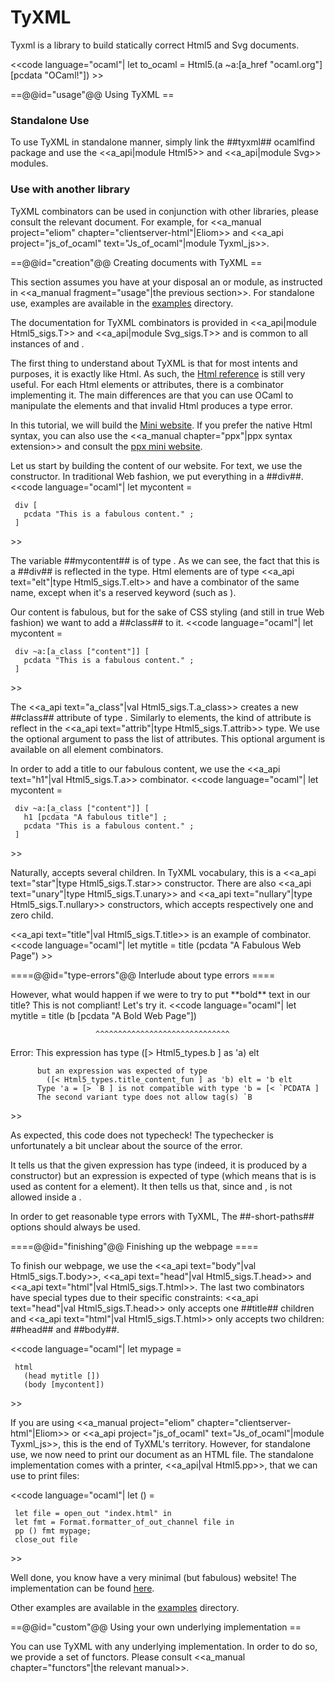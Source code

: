 = TyXML =

Tyxml is a library to build statically correct Html5 and Svg documents.

<<code language="ocaml"|
let to_ocaml = Html5.(a ~a:[a_href "ocaml.org"] [pcdata "OCaml!"])
>>

==@@id="usage"@@ Using TyXML ==

=== Standalone Use ===

To use TyXML in standalone manner, simply link the ##tyxml## ocamlfind package
and use the <<a_api|module Html5>> and <<a_api|module Svg>> modules.

=== Use with another library ===

TyXML combinators can be used in conjunction with other libraries, please consult the relevant document. For example, for
<<a_manual project="eliom" chapter="clientserver-html"|Eliom>>
and
<<a_api project="js_of_ocaml" text="Js_of_ocaml"|module Tyxml_js>>.

==@@id="creation"@@ Creating documents with TyXML ==

This section assumes you have at your disposal an {{{Html5}}} or {{{Svg}}} module, as instructed in <<a_manual fragment="usage"|the previous section>>.
For standalone use, examples are available in the [[https://github.com/ocsigen/tyxml/tree/master/examples|examples]] directory.

The documentation for TyXML combinators is provided in <<a_api|module Html5_sigs.T>> and <<a_api|module Svg_sigs.T>> and is common to all instances of {{{Html5}}} and {{{Svg}}}.

The first thing to understand about TyXML is that for most intents and purposes, it is exactly like Html. As such, the [[https://developer.mozilla.org/en-US/docs/Web/HTML/Element|Html reference]] is still very useful. For each Html elements or attributes, there is a combinator implementing it. The main differences are that you can use OCaml to manipulate the elements and that invalid Html produces a type error.

In this tutorial, we will build the [[https://github.com/ocsigen/tyxml/tree/master/examples/mini_website|Mini website]].
If you prefer the native Html syntax, you can also use the <<a_manual chapter="ppx"|ppx syntax extension>> and consult the [[https://github.com/ocsigen/tyxml/tree/master/examples/mini_website_ppx|ppx mini website]].

Let us start by building the content of our website. For text, we use the {{{pcdata}}} constructor. In traditional Web fashion, we put everything in a ##div##.
<<code language="ocaml"|
let mycontent =
  div [
    pcdata "This is a fabulous content." ;
  ]
>>

The variable ##mycontent## is of type {{{[> `Div] Html5.elt}}}.
As we can see, the fact that this is a ##div## is reflected in the type. Html elements are of type <<a_api text="elt"|type Html5_sigs.T.elt>> and have a combinator of the same name, except when it's a reserved keyword (such as {{{object_}}}).

Our content is fabulous, but for the sake of CSS styling (and still in true Web fashion) we want to add a ##class## to it.
<<code language="ocaml"|
let mycontent =
  div ~a:[a_class ["content"]] [
    pcdata "This is a fabulous content." ;
  ]
>>

The <<a_api text="a_class"|val Html5_sigs.T.a_class>> creates a new ##class## attribute of type {{{[> `Class] attrib}}}. Similarly to elements, the kind of attribute is reflect in the <<a_api text="attrib"|type Html5_sigs.T.attrib>> type.
We use the optional argument {{{~a}}} to pass the list of attributes. This optional argument is available on all element combinators.

In order to add a title to our fabulous content, we use the <<a_api text="h1"|val Html5_sigs.T.a>> combinator.
<<code language="ocaml"|
let mycontent =
  div ~a:[a_class ["content"]] [
    h1 [pcdata "A fabulous title"] ;
    pcdata "This is a fabulous content." ;
  ]
>>

Naturally, {{{div}}} accepts several children. In TyXML vocabulary, this is a <<a_api text="star"|type Html5_sigs.T.star>> constructor.
There are also
<<a_api text="unary"|type Html5_sigs.T.unary>> and
<<a_api text="nullary"|type Html5_sigs.T.nullary>> constructors,
which accepts respectively one and zero child.

<<a_api text="title"|val Html5_sigs.T.title>> is an example of {{{unary}}}
combinator.
<<code language="ocaml"|
let mytitle = title (pcdata "A Fabulous Web Page")
>>

====@@id="type-errors"@@ Interlude about type errors ====

However, what would happen if we were to try to put **bold** text in our title? This is not compliant! Let's try it.
<<code language="ocaml"|
let mytitle = title (b [pcdata "A Bold Web Page"])
                    ^^^^^^^^^^^^^^^^^^^^^^^^^^^^^^
Error: This expression has type ([> Html5_types.b ] as 'a) elt
       but an expression was expected of type
         ([< Html5_types.title_content_fun ] as 'b) elt = 'b elt
       Type 'a = [> `B ] is not compatible with type 'b = [< `PCDATA ]
       The second variant type does not allow tag(s) `B
>>

As expected, this code does not typecheck!
The typechecker is unfortunately a bit unclear about the source of the error.

It tells us that the given expression has type {{{[> b] elt}}}
(indeed, it is produced by a {{{b}}} constructor)
but an expression is expected of type {{{[< title_content_fun] elt}}}
(which means that is is used as content for a {{{title}}} element).
It then tells us that, since {{{[> b] = [> `B]}}} and
{{{[< title_content_fun] = [< `PCDATA ]}}},
{{{`B}}} is not allowed inside a {{{title}}}.

In order to get reasonable type errors with TyXML, The ##-short-paths## options should always be used.

====@@id="finishing"@@ Finishing up the webpage ====

To finish our webpage, we use the <<a_api text="body"|val Html5_sigs.T.body>>, <<a_api text="head"|val Html5_sigs.T.head>> and <<a_api text="html"|val Html5_sigs.T.html>>.
The last two combinators have special types due to their specific constraints: <<a_api text="head"|val Html5_sigs.T.head>> only accepts one ##title## children and <<a_api text="html"|val Html5_sigs.T.html>> only accepts two children: ##head## and ##body##.

<<code language="ocaml"|
let mypage =
  html
    (head mytitle [])
    (body [mycontent])
>>

If you are using <<a_manual project="eliom" chapter="clientserver-html"|Eliom>>
or <<a_api project="js_of_ocaml" text="Js_of_ocaml"|module Tyxml_js>>,
this is the end of TyXML's territory. However, for standalone use, we now need to print our document as an HTML file. The standalone implementation comes with a printer, <<a_api|val Html5.pp>>, that we can use to print files:

<<code language="ocaml"|
let () =
  let file = open_out "index.html" in
  let fmt = Format.formatter_of_out_channel file in
  pp () fmt mypage;
  close_out file
>>

Well done, you know have a very minimal (but fabulous) website! The implementation can be found [[https://github.com/ocsigen/tyxml/tree/master/examples/mini_website|here]].

Other examples are available in the [[https://github.com/ocsigen/tyxml/tree/master/examples/|examples]] directory.

==@@id="custom"@@ Using your own underlying implementation ==

You can use TyXML with any underlying implementation. In order to do so, we provide a set of functors.
Please consult <<a_manual chapter="functors"|the relevant manual>>.
